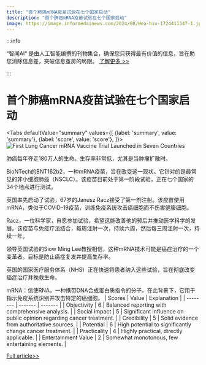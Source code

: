 ```yaml
---
title: "首个肺癌mRNA疫苗试验在七个国家启动"
description: "首个肺癌mRNA疫苗试验在七个国家启动"
image: https://image.informedainews.com/2024/08/Hea-hiu-1724411347-1.jpg
---
```



:::info

“智闻AI“ 是由人工智能编撰的刊物集合，确保您只获得最有价值的信息，旨在助您消除信息差，突破信息茧房的局限。  [了解更多 >>](/)

:::

# 首个肺癌mRNA疫苗试验在七个国家启动


<Tabs
	defaultValue="summary"
	values={[
	{label: 'summary', value: 'summary'},
	{label: 'score', value: 'score'},
]}>
<TabItem value="summary">
<img
  src="https://image.informedainews.com/2024/08/Hea-hiu-1724411347-1.jpg"
  alt="First Lung Cancer mRNA Vaccine Trial Launched in Seven Countries"
/>



肺癌每年夺走180万人的生命。生存率非常低，尤其是当肿瘤扩散时。

BioNTech的BNT162b2，一种mRNA疫苗，旨在改变这一现状。它针对的是最常见的非小细胞肺癌（NSCLC）。该疫苗目前处于第一阶段试验，正在七个国家的34个地点进行测试。

英国率先启动了试验，67岁的Janusz Racz接受了第一剂注射。该疫苗使用mRNA，类似于COVID-19疫苗，训练免疫系统攻击癌细胞而不伤害健康细胞。

Racz，一位科学家，自愿参加试验，希望这能改善他的预后并推动医学科学的发展。该疫苗与免疫疗法结合，每周注射一次，持续六周，然后每三周注射一次，持续一年。

领导英国试验的Siow Ming Lee教授相信，这种mRNA技术可能是癌症治疗的一个变革者。目标是防止癌症复发并提高生存率。

英国的国家医疗服务体系（NHS）正在快速将患者纳入这些试验，旨在彻底改变癌症治疗并挽救生命。

mRNA：信使RNA，一种携带DNA合成蛋白质指令的分子。在此背景下，它用于指示免疫系统识别并攻击特定的癌细胞。
</TabItem>
<TabItem value="score">
	| Scores     | Value   | Explanation |
	| -------- | ------- | ------- |
	| Objectivity  | 6    | Balanced reporting with comprehensive analysis.    |
	| Social Impact | 5     | Significant influence on public opinion regarding cancer treatment.    |
	| Credibility    | 5    | Solid evidence from authoritative sources.    |
	| Potential    | 6    | High potential to significantly change cancer treatment.    |
	| Practicality    | 4    | Highly practical, directly applicable.    |
	| Entertainment Value    | 2    | Somewhat monotonous, few entertaining elements.    |
</TabItem>
</Tabs>

[Full article>>](https://www.theguardian.com/society/article/2024/aug/23/world-first-lung-cancer-vaccine-trials-launched-across-seven-countries)
